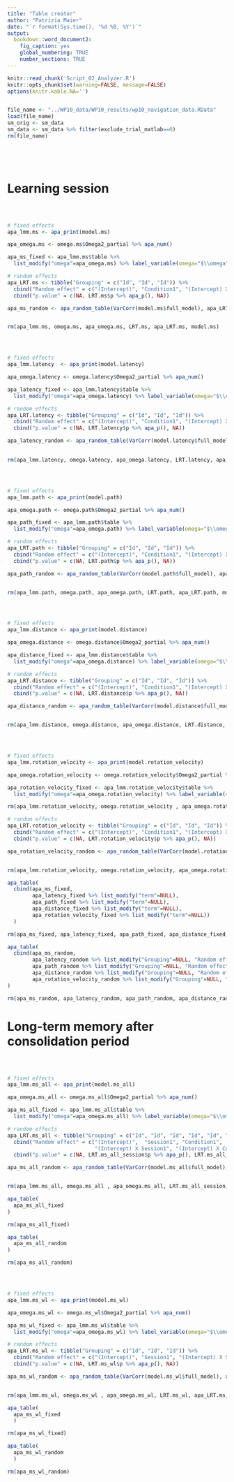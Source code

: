 ```yaml
---
title: "Table creator"
author: "Patrizia Maier"
date: "`r format(Sys.time(), '%d %B, %Y')`"
output: 
  bookdown::word_document2:
    fig_caption: yes
    global_numbering: TRUE
    number_sections: TRUE
---
```


```r

knitr::read_chunk('Script_02_Analyzer.R')
knitr::opts_chunk$set(warning=FALSE, message=FALSE) 
options(knitr.kable.NA='')
```

```r
```

```r
file_name <- "../WP10_data/WP10_results/wp10_navigation_data.RData"
load(file_name)
sm_orig <- sm_data 
sm_data <- sm_data %>% filter(exclude_trial_matlab==0)
rm(file_name)
```

```r
```

```r
```

```r
```

```r
```

# Learning session

```r
```

```r
```

```r
```

```r

# fixed effects
apa_lmm.ms <- apa_print(model.ms)

apa_omega.ms <- omega.ms$Omega2_partial %>% apa_num()

apa_ms_fixed <- apa_lmm.ms$table %>% 
  list_modify("omega"=apa_omega.ms) %>% label_variable(omega="$\\omega^2$")

# random effects
apa_LRT.ms <- tibble("Grouping" = c("Id", "Id", "Id")) %>% 
  cbind("Random effect" = c("(Intercept)", "Condition1", "(Intercept) X Condition1")) %>% 
  cbind("p.value" = c(NA, LRT.ms$p %>% apa_p(), NA)) 

apa_ms_random <- apa_random_table(VarCorr(model.ms$full_model), apa_LRT.ms) 


rm(apa_lmm.ms, omega.ms, apa_omega.ms, LRT.ms, apa_LRT.ms, model.ms)
```

```r
```

```r
```

```r
```

```r

# fixed effects 
apa_lmm.latency  <- apa_print(model.latency)

apa_omega.latency <- omega.latency$Omega2_partial %>% apa_num()

apa_latency_fixed <- apa_lmm.latency$table %>% 
  list_modify("omega"=apa_omega.latency) %>% label_variable(omega="$\\omega^2$")

# random effects
apa_LRT.latency <- tibble("Grouping" = c("Id", "Id", "Id")) %>% 
  cbind("Random effect" = c("(Intercept)", "Condition1", "(Intercept) X Condition1")) %>% 
  cbind("p.value" = c(NA, LRT.latency$p %>% apa_p(), NA)) 

apa_latency_random <- apa_random_table(VarCorr(model.latency$full_model), apa_LRT.latency)
  

rm(apa_lmm.latency, omega.latency, apa_omega.latency, LRT.latency, apa_LRT.latency, model.latency)
```

```r
```

```r
```

```r
```

```r

# fixed effects 
apa_lmm.path <- apa_print(model.path)

apa_omega.path <- omega.path$Omega2_partial %>% apa_num()

apa_path_fixed <- apa_lmm.path$table %>% 
  list_modify("omega"=apa_omega.path) %>% label_variable(omega="$\\omega^2$")

# random effects
apa_LRT.path <- tibble("Grouping" = c("Id", "Id", "Id")) %>% 
  cbind("Random effect" = c("(Intercept)", "Condition1", "(Intercept) X Condition1")) %>% 
  cbind("p.value" = c(NA, LRT.path$p %>% apa_p(), NA)) 

apa_path_random <- apa_random_table(VarCorr(model.path$full_model), apa_LRT.path) 


rm(apa_lmm.path, omega.path, apa_omega.path, LRT.path, apa_LRT.path, model.path)
```

```r
```

```r
```

```r
```

```r

# fixed effects 
apa_lmm.distance <- apa_print(model.distance)

apa_omega.distance <- omega.distance$Omega2_partial %>% apa_num()

apa_distance_fixed <- apa_lmm.distance$table %>% 
  list_modify("omega"=apa_omega.distance) %>% label_variable(omega="$\\omega^2$")

# random effects
apa_LRT.distance <- tibble("Grouping" = c("Id", "Id", "Id")) %>% 
  cbind("Random effect" = c("(Intercept)", "Condition1", "(Intercept) X Condition1")) %>% 
  cbind("p.value" = c(NA, LRT.distance$p %>% apa_p(), NA)) 

apa_distance_random <- apa_random_table(VarCorr(model.distance$full_model), apa_LRT.distance) 


rm(apa_lmm.distance, omega.distance, apa_omega.distance, LRT.distance, apa_LRT.distance, model.distance)
```

```r
```

```r
```

```r
```

```r

# fixed effects
apa_lmm.rotation_velocity <- apa_print(model.rotation_velocity)

apa_omega.rotation_velocity <- omega.rotation_velocity$Omega2_partial %>% apa_num()

apa_rotation_velocity_fixed <- apa_lmm.rotation_velocity$table %>% 
  list_modify("omega"=apa_omega.rotation_velocity) %>% label_variable(omega="$\\omega^2$")

rm(apa_lmm.rotation_velocity, omega.rotation_velocity , apa_omega.rotation_velocity)

# random effects
apa_LRT.rotation_velocity <- tibble("Grouping" = c("Id", "Id", "Id")) %>% 
  cbind("Random effect" = c("(Intercept)", "Condition1", "(Intercept) X Condition1")) %>% 
  cbind("p.value" = c(NA, LRT.rotation_velocity$p %>% apa_p(), NA)) 

apa_rotation_velocity_random <- apa_random_table(VarCorr(model.rotation_velocity$full_model), apa_LRT.rotation_velocity) 


rm(apa_lmm.rotation_velocity, omega.rotation_velocity, apa_omega.rotation_velocity, LRT.rotation_velocity, apa_LRT.rotation_velocity, model.rotation_velocity)
```

```r
apa_table(
  cbind(apa_ms_fixed, 
        apa_latency_fixed %>% list_modify("term"=NULL), 
        apa_path_fixed %>% list_modify("term"=NULL), 
        apa_distance_fixed %>% list_modify("term"=NULL), 
        apa_rotation_velocity_fixed %>% list_modify("term"=NULL))
  )

rm(apa_ms_fixed, apa_latency_fixed, apa_path_fixed, apa_distance_fixed, apa_rotation_velocity_fixed)
```

\newpage

```r
apa_table(
  cbind(apa_ms_random,
        apa_latency_random %>% list_modify("Grouping"=NULL, "Random effect"=NULL),
        apa_path_random %>% list_modify("Grouping"=NULL, "Random effect"=NULL),
        apa_distance_random %>% list_modify("Grouping"=NULL, "Random effect"=NULL),
        apa_rotation_velocity_random %>% list_modify("Grouping"=NULL, "Random effect"=NULL))
)

rm(apa_ms_random, apa_latency_random, apa_path_random, apa_distance_random, apa_rotation_velocity_random)
```

\newpage

# Long-term memory after consolidation period 

```r
```

```r
```

```r
```

```r

# fixed effects 
apa_lmm.ms_all <- apa_print(model.ms_all)

apa_omega.ms_all <- omega.ms_all$Omega2_partial %>% apa_num()

apa_ms_all_fixed <- apa_lmm.ms_all$table %>% 
  list_modify("omega"=apa_omega.ms_all) %>% label_variable(omega="$\\omega^2$")

# random effects
apa_LRT.ms_all <- tibble("Grouping" = c("Id", "Id", "Id", "Id", "Id", "Id")) %>% 
  cbind("Random effect" = c("(Intercept)",  "Session1", "Condition1", 
                            "(Intercept) X Session1", "(Intercept) X Condition1", "Session1 X Condition1")) %>% 
  cbind("p.value" = c(NA, LRT.ms_all_session$p %>% apa_p(), LRT.ms_all_condition$p %>% apa_p(), NA, NA, NA)) 

apa_ms_all_random <- apa_random_table(VarCorr(model.ms_all$full_model), apa_LRT.ms_all) 


rm(apa_lmm.ms_all, omega.ms_all , apa_omega.ms_all, LRT.ms_all_session, LRT.ms_all_condition, apa_LRT.ms_all, model.ms_all)
```

```r
apa_table(
  apa_ms_all_fixed
)

rm(apa_ms_all_fixed)
```

```r
apa_table(
  apa_ms_all_random
)

rm(apa_ms_all_random)
```

\newpage

```r
```

```r
```

```r
```

```r

# fixed effects 
apa_lmm.ms_wl <- apa_print(model.ms_wl)

apa_omega.ms_wl <- omega.ms_wl$Omega2_partial %>% apa_num()

apa_ms_wl_fixed <- apa_lmm.ms_wl$table %>% 
  list_modify("omega"=apa_omega.ms_wl) %>% label_variable(omega="$\\omega^2$")

# random effects 
apa_LRT.ms_wl <- tibble("Grouping" = c("Id", "Id", "Id")) %>% 
  cbind("Random effect" = c("(Intercept)", "Session1", "(Intercept) X Session1")) %>% 
  cbind("p.value" = c(NA, LRT.ms_wl$p %>% apa_p(), NA)) 

apa_ms_wl_random <- apa_random_table(VarCorr(model.ms_wl$full_model), apa_LRT.ms_wl) 


rm(apa_lmm.ms_wl, omega.ms_wl , apa_omega.ms_wl, LRT.ms_wl, apa_LRT.ms_wl, model.ms_wl)
```

```r
apa_table(
  apa_ms_wl_fixed
  )

rm(apa_ms_wl_fixed)
```

```r
apa_table(
  apa_ms_wl_random
  )

rm(apa_ms_wl_random)
```
